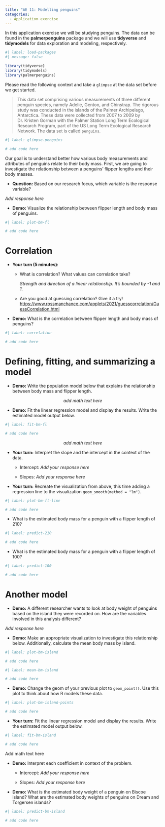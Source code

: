 ```yaml
---
title: "AE 11: Modelling penguins"
categories: 
  - Application exercise
---
```


In this application exercise we will be studying penguins.
The data can be found in the **palmerpenguins** package and we will use **tidyverse** and **tidymodels** for data exploration and modeling, respectively.

```r
#| label: load-packages
#| message: false

library(tidyverse)
library(tidymodels)
library(palmerpenguins)
```

Please read the following context and take a `glimpse` at the data set before we get started.

> This data set comprising various measurements of three different penguin species, namely Adelie, Gentoo, and Chinstrap.
> The rigorous study was conducted in the islands of the Palmer Archipelago, Antarctica.
> These data were collected from 2007 to 2009 by Dr. Kristen Gorman with the Palmer Station Long Term Ecological Research Program, part of the US Long Term Ecological Research Network.
> The data set is called `penguins`.

```r
#| label: glimpse-penguins

# add code here
```

Our goal is to understand better how various body measurements and attributes of penguins relate to their body mass.
First, we are going to investigate the relationship between a penguins' flipper lengths and their body masses.

-   **Question:** Based on our research focus, which variable is the response variable?

*Add response here*

-   **Demo:** Visualize the relationship between flipper length and body mass of penguins.

```r
#| label: plot-bm-fl

# add code here 
```

# Correlation

-   **Your turn (5 minutes):**
    -   What is correlation?
        What values can correlation take?

        *Strength and direction of a linear relationship. It's bounded by -1 and 1.*

    -   Are you good at guessing correlation?
        Give it a try!
        <https://www.rossmanchance.com/applets/2021/guesscorrelation/GuessCorrelation.html>
-   **Demo:** What is the correlation between flipper length and body mass of penguins?

```r
#| label: correlation

# add code here
```

# Defining, fitting, and summarizing a model

-   **Demo:** Write the population model below that explains the relationship between body mass and flipper length.

$$
add~math~text~here
$$

-   **Demo:** Fit the linear regression model and display the results. Write the estimated model output below.

```r
#| label: fit-bm-fl

# add code here
```

$$
add~math~text~here
$$

-   **Your turn:** Interpret the slope and the intercept in the context of the data.

    -   Intercept: *Add your response here*

    -   Slopes: *Add your response here*

-   **Your turn:** Recreate the visualization from above, this time adding a regression line to the visualization `geom_smooth(method = "lm")`.

```r
#| label: plot-bm-fl-line

# add code here
```

-   What is the estimated body mass for a penguin with a flipper length of 210?

```r
#| label: predict-210

# add code here
```

-   What is the estimated body mass for a penguin with a flipper length of 100?

```r
#| label: predict-100

# add code here
```

# Another model

-   **Demo:** A different researcher wants to look at body weight of penguins based on the island they were recorded on. How are the variables involved in this analysis different?

*Add response here*

-   **Demo:** Make an appropriate visualization to investigate this relationship below. Additionally, calculate the mean body mass by island.

```r
#| label: plot-bm-island

# add code here
```

```r
#| label: mean-bm-island

# add code here
```

-   **Demo:** Change the geom of your previous plot to `geom_point()`. Use this plot to think about how R models these data.

```r
#| label: plot-bm-island-points

# add code here
```

-   **Your turn:** Fit the linear regression model and display the results. Write the estimated model output below.

```r
#| label: fit-bm-island

# add code here
```

Add math text here

-   **Demo:** Interpret each coefficient in context of the problem.

    -   Intercept: *Add your response here*

    -   Slopes: *Add your response here*

-   **Demo:** What is the estimated body weight of a penguin on Biscoe island?
    What are the estimated body weights of penguins on Dream and Torgersen islands?

```r
#| label: predict-bm-island

# add code here
```
